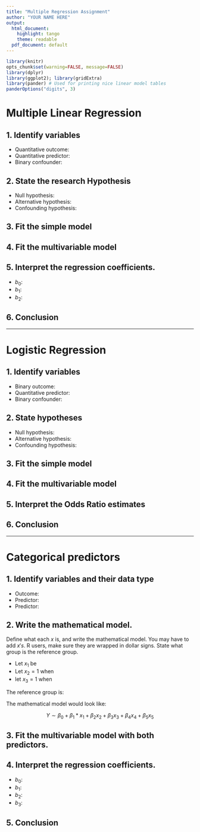 ```yaml
---
title: "Multiple Regression Assignment"
author: "YOUR NAME HERE"
output:
  html_document:
    highlight: tango
    theme: readable
  pdf_document: default
---
```


```r
library(knitr)
opts_chunk$set(warning=FALSE, message=FALSE) 
library(dplyr)
library(ggplot2); library(gridExtra)
library(pander) # Used for printing nice linear model tables
panderOptions("digits", 3)
```

# Multiple Linear Regression

## 1. Identify variables
* Quantitative outcome: 
* Quantitative predictor: 
* Binary confounder: 
 

## 2. State the research Hypothesis

* Null hypothesis: 
* Alternative hypothesis:
* Confounding hypothesis: 

## 3. Fit the simple model


## 4. Fit the multivariable model

## 5. Interpret the regression coefficients.

* $b_{0}$: 
* $b_{1}$: 
* $b_{2}$: 

## 6. Conclusion

----

# Logistic Regression


## 1. Identify variables

* Binary outcome:  
* Quantitative predictor: 
* Binary confounder: 
 


## 2. State hypotheses

* Null hypothesis: 
* Alternative hypothesis:
* Confounding hypothesis: 

## 3. Fit the simple model



## 4. Fit the multivariable model


## 5. Interpret the Odds Ratio estimates


## 6. Conclusion

----

# Categorical predictors


## 1. Identify variables and their data type
* Outcome:
* Predictor: 
* Predictor: 
 
## 2. Write the mathematical model. 
Define what each $x$ is, and write the mathematical model. You may have to add $x's$. R users, make sure they are wrapped in dollar signs. 
State what group is the reference group. 

* Let $x_{1}$ be 
* Let $x_{2}=1$ when  
* let $x_{3}=1$ when  


The reference group is: 

The mathematical model would look like: 

$$ Y \sim \beta_{0} + \beta_{1}*x_{1} + \beta_{2}x_{2} + \beta_{3}x_{3} + \beta_{4}x_{4} + \beta_{5}x_{5} $$

## 3. Fit the multivariable model with both predictors. 


## 4. Interpret the regression coefficients. 

* $b_{0}$: 
* $b_{1}$: 
* $b_{2}$: 
* $b_{3}$:

## 5. Conclusion
